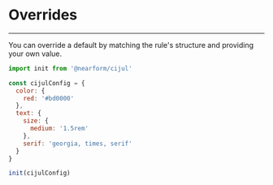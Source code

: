 # Overrides

---

You can override a default by matching the rule's structure and providing your own value.

```js
import init from '@nearform/cijul'

const cijulConfig = {
  color: {
    red: '#bd0000'
  },
  text: {
    size: {
      medium: '1.5rem'
    },
    serif: 'georgia, times, serif'
  }
}

init(cijulConfig)
```

